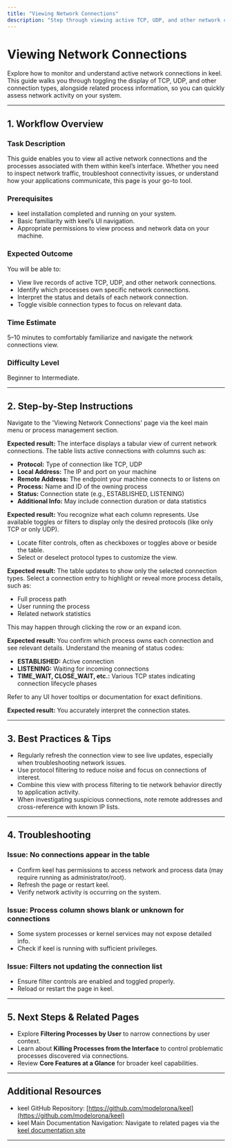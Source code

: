 ```yaml
---
title: "Viewing Network Connections"
description: "Step through viewing active TCP, UDP, and other network connections alongside processes. This guide details how to toggle and interpret connection information within keel."
---
```


# Viewing Network Connections

Explore how to monitor and understand active network connections in keel. This guide walks you through toggling the display of TCP, UDP, and other connection types, alongside related process information, so you can quickly assess network activity on your system.

---

## 1. Workflow Overview

### Task Description
This guide enables you to view all active network connections and the processes associated with them within keel’s interface. Whether you need to inspect network traffic, troubleshoot connectivity issues, or understand how your applications communicate, this page is your go-to tool.

### Prerequisites
- keel installation completed and running on your system.
- Basic familiarity with keel’s UI navigation.
- Appropriate permissions to view process and network data on your machine.

### Expected Outcome
You will be able to:
- View live records of active TCP, UDP, and other network connections.
- Identify which processes own specific network connections.
- Interpret the status and details of each network connection.
- Toggle visible connection types to focus on relevant data.

### Time Estimate
5–10 minutes to comfortably familiarize and navigate the network connections view.

### Difficulty Level
Beginner to Intermediate.

---

## 2. Step-by-Step Instructions

<Steps>
<Step title="Open the Network Connections Page">
Navigate to the 'Viewing Network Connections' page via the keel main menu or process management section.

**Expected result:** The interface displays a tabular view of current network connections.
</Step>
<Step title="Understand the Connection Table">
The table lists active connections with columns such as:
- **Protocol:** Type of connection like TCP, UDP
- **Local Address:** The IP and port on your machine
- **Remote Address:** The endpoint your machine connects to or listens on
- **Process:** Name and ID of the owning process
- **Status:** Connection state (e.g., ESTABLISHED, LISTENING)
- **Additional Info:** May include connection duration or data statistics

**Expected result:** You recognize what each column represents.
</Step>
<Step title="Filter Connection Types">
Use available toggles or filters to display only the desired protocols (like only TCP or only UDP).

- Locate filter controls, often as checkboxes or toggles above or beside the table.
- Select or deselect protocol types to customize the view.

**Expected result:** The table updates to show only the selected connection types.
</Step>
<Step title="Identify Process Relationships">
Select a connection entry to highlight or reveal more process details, such as:
- Full process path
- User running the process
- Related network statistics

This may happen through clicking the row or an expand icon.

**Expected result:** You confirm which process owns each connection and see relevant details.
</Step>
<Step title="Interpret Connection Status">
Understand the meaning of status codes:
- **ESTABLISHED:** Active connection
- **LISTENING:** Waiting for incoming connections
- **TIME_WAIT, CLOSE_WAIT, etc.:** Various TCP states indicating connection lifecycle phases

Refer to any UI hover tooltips or documentation for exact definitions.

**Expected result:** You accurately interpret the connection states.
</Step>
</Steps>

---

## 3. Best Practices & Tips

- Regularly refresh the connection view to see live updates, especially when troubleshooting network issues.
- Use protocol filtering to reduce noise and focus on connections of interest.
- Combine this view with process filtering to tie network behavior directly to application activity.
- When investigating suspicious connections, note remote addresses and cross-reference with known IP lists.

---

## 4. Troubleshooting

### Issue: No connections appear in the table
- Confirm keel has permissions to access network and process data (may require running as administrator/root).
- Refresh the page or restart keel.
- Verify network activity is occurring on the system.

### Issue: Process column shows blank or unknown for connections
- Some system processes or kernel services may not expose detailed info.
- Check if keel is running with sufficient privileges.

### Issue: Filters not updating the connection list
- Ensure filter controls are enabled and toggled properly.
- Reload or restart the page in keel.

---

## 5. Next Steps & Related Pages

- Explore **Filtering Processes by User** to narrow connections by user context.
- Learn about **Killing Processes from the Interface** to control problematic processes discovered via connections.
- Review **Core Features at a Glance** for broader keel capabilities.

---

## Additional Resources
- keel GitHub Repository: [https://github.com/modelorona/keel](https://github.com/modelorona/keel)
- keel Main Documentation Navigation: Navigate to related pages via the [keel documentation site](https://your-keel-docs-site/)

---
